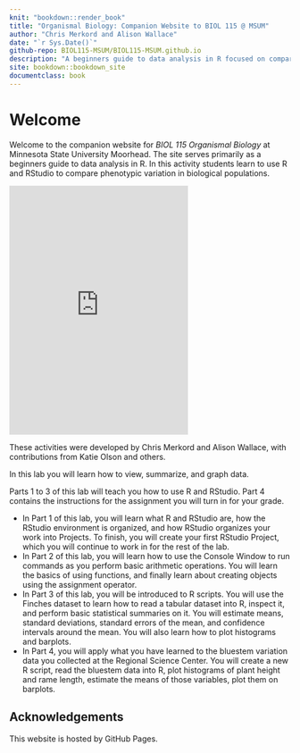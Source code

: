 ```yaml
--- 
knit: "bookdown::render_book"
title: "Organismal Biology: Companion Website to BIOL 115 @ MSUM"
author: "Chris Merkord and Alison Wallace"
date: "`r Sys.Date()`"
github-repo: BIOL115-MSUM/BIOL115-MSUM.github.io
description: "A beginners guide to data analysis in R focused on comparing phenotypic variation in biological populations. Developed for the course BIOL 115L Organismal Biology Lab at Minnesota State University by Chris Merkord and Alison Wallace, with contributions from Katie Olson and others."
site: bookdown::bookdown_site
documentclass: book
---
```


# Welcome {-}

Welcome to the companion website for *BIOL 115 Organismal Biology* at Minnesota State University Moorhead. The site serves primarily as a beginners guide to data analysis in R. In this activity students learn to use R and RStudio to compare phenotypic variation in biological populations.

<div class="mx-auto" style="width: 320px;">
  <iframe width="320" height="446" src="https://macaulaylibrary.org/asset/83940941/embed/320" frameborder="0" allowfullscreen style="width:320px;"></iframe>
</div>

These activities were developed by Chris Merkord and Alison Wallace, with contributions from Katie Olson and others.

In this lab you will learn how to view, summarize, and graph data.

Parts 1 to 3 of this lab will teach you how to use R and RStudio. Part 4 contains the instructions for the assignment you will turn in for your grade.

- In Part 1 of this lab, you will learn what R and RStudio are, how the RStudio environment is organized, and how RStudio organizes your work into Projects. To finish, you will create your first RStudio Project, which you will continue to work in for the rest of the lab. 
- In Part 2 of this lab, you will learn how to use the Console Window to run commands as you perform basic arithmetic operations. You will learn the basics of using functions, and finally learn
about creating objects using the assignment operator. 
- In Part 3 of this lab, you will be introduced to R scripts. You will use the Finches dataset to learn
how to read a tabular dataset into R, inspect it, and perform basic statistical summaries on it. You will estimate means, standard deviations, standard errors of the mean, and confidence intervals around the mean. You will also learn how to plot histograms and barplots. 
- In Part 4, you will apply what you have learned to the bluestem variation data you collected at the Regional Science Center. You will create a new R script, read the bluestem data into R, plot histograms of plant height and rame length, estimate the means of those variables, plot them on barplots.

## Acknowledgements {-}

This website is hosted by GitHub Pages.